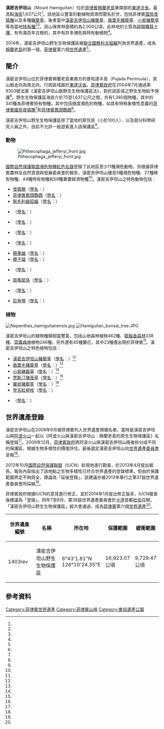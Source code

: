 {{NoteTA
|1 = zh-tw:民答那峨; zh-cn:棉兰老; zh-hk:棉蘭老;
|2 = zh-tw:杜哈; zh-cn:多哈; zh-hk:多哈;
}}

{{Infobox Mountain
| name           = 漢密吉伊坦山
| photo          = Mount Hamiguitan peak.JPG
| Caption        = 漢密吉伊坦山
| elevation_ref  = {{convert|1637|m|ft|0}}
| location       = {{flagicon|Philippines}}[[菲律賓|菲律賓]]，[[東達沃省|東達沃省]]
| prominence_ref = {{convert|1497|m|ft|0}}<ref name="peaklist"/>
| type           = [[複式火山|複式火山]]
| coordinates    = {{coord|6|43|1.81|N|126|10|24.35|E|type:mountain|display=inline,title}}
| pushpin_map    = Philippines
| pushpin_map_caption = 漢密吉伊坦山在菲律賓的位置
| latd=6 | latm=43 | lats=1.81 | latNS=N | longd=126 | longm=10 | longs=24.35 | longEW=E
}}

{{世界遺產概要表
| zh_name     = 漢密吉伊坦山野生生物保護區
| en_name     = Mount Hamiguitan Range Wildlife Sanctuary
| fr_name     = Sanctuaire de faune et de flore sauvages de la chaîne du mont Hamiguitan
| country     = {{PHL}}
| Region      = 亞洲和太平洋地區
| criterion_n = (x)
| ID          = 1403rev
| year        = 2014
| org_url     = http://whc.unesco.org/en/list/1403
}}

'''漢密吉伊坦山'''（Mount Hamiguitan）位於[[菲律賓|菲律賓]][[棉蘭老島|棉蘭老島]]東南部的[[東達沃省|東達沃省]]，最高點[[海拔|海拔]]1,637公尺<ref name="UNESCO_1403"/>。該地區以豐富的動植物資源而聞名於世，包括菲律賓[[國鳥|國鳥]][[食猿雕|食猿雕]]以及多種[[豬籠草|豬籠草]]，後者當中[[漢密吉伊坦山豬籠草|漢密吉伊坦山豬籠草]]、[[盾葉毛豬籠草|盾葉毛豬籠草]]、[[小瓮豬籠草|小瓮豬籠草]]等為當地[[特有種|特有種]]<ref name="sarracenia"/><ref name = "sciencedirect"/>。該山保育林面積約為2,000公頃，此林地的土質為[[超基性岩|超鎂鐵質土壤]]，有布滿百年古樹的{{le|矮林|Dwarf forest}}，其中有許多瀕危與特有動植物<ref name="GMA7"/>。

2014年，漢密吉伊坦山野生生物保護區被[[聯合國教科文組織|聯合國教科文組織]]列為世界遺產，成為[[棉蘭老島|棉蘭老島]]的第一個，[[菲律賓|菲律賓]]第六個[[世界遺產|世界遺產]]<ref name="UNESCO_news_140623"/>。

== 簡介 ==

漢密吉伊坦山位於菲律賓棉蘭老島東南方的普哈達半島（Pujada Peninsula），其山脈走向為南北向，行政區域屬於[[東達沃省|東達沃省]]。[[菲律賓政府|菲律賓政府]]在2004年7月通過第9303號法案《漢密吉伊坦山脈野生生物保護區法》，對於該區域之野生生物給予保護<ref name="ra9303"/>。野生生物保護區海拔介於75至1,637公尺之間，共有1,380個物種，其中的341種為菲律賓特有物種，其中包括極度瀕危的物種，如具有特殊象徵性意義的[[菲律賓|菲律賓]][[國鳥|國鳥]][[食猿鵰|食猿鵰]]<ref name="Ettoday_190521"/>和[[菲律賓鳳頭鸚鵡|菲律賓鳳頭鸚鵡]]<ref name="UNESCO_news_140623"/>。

漢密吉伊坦山野生生物保護區除了當地的原住民（小於100人）、以及部分科學研究人員之外，目前不允許一般遊客進入該保護區<ref name="IUCN"/>。

=== 動物 ===

[[File:Pithecophaga_jefferyi_front.jpg|thumb]]

[[國際自然保護聯盟瀕危物種紅色名錄|國際自然保護聯盟瀕危物種紅色名錄]]登錄了此地區至少11種瀕危動物，另根據菲律賓農林及自然資源與發展委員會的報告，漢密吉伊坦山棲息5種瀕危物種、27種稀有物種、44種特有物種和59種重要經濟物種<ref name="UNESCO_news_140623"/>。漢密吉伊坦山之特色動物包括：

{{div col|2}}
* [[食猿鵰|食猿鵰]]（[[學名|學名]]：''{{lang|la|Pithecophaga jefferyi}}''）
* [[菲律賓鳳頭鸚鵡|菲律賓鳳頭鸚鵡]]（[[學名|學名]]：''{{lang|la|Cacatua haematuropygia}}''）
* [[鬃毛利齒狐蝠|鬃毛利齒狐蝠]]（[[學名|學名]]：''{{lang|la|Acerodon jubatus}}''）
* {{le|暗色蹄蝠|Philippine forest roundleaf bat}}（[[學名|學名]]：''{{lang|la|Hipposideros obscurus}}''）
* {{le|菲律賓眼鏡猴|Philippine tarsier}}（[[學名|學名]]：''{{lang|la|Carlito syrichta}}''）
* {{le|菲律賓疣豬|Philippine warty pig}}（[[學名|學名]]：''{{lang|la|Sus philippensis}}''）
* {{le|菲律賓棕鹿|Philippine deer}}（[[學名|學名]]：''{{lang|la|Rusa marianna}}''）
* [[簡果蝠|簡果蝠]]（[[學名|學名]]：''{{lang|la|Haplonycteris fischeri}}''）
* [[椰子貓|椰子貓]]（[[學名|學名]]：''{{lang|la|Paradoxurus hermaphroditus}}''）
* {{le|棕耳裸果鳩|Tawitawi brown dove}}（[[學名|學名]]：''{{lang|la|Phapitreron cinereiceps}}''）
* [[斑嘴犀鳥|斑嘴犀鳥]]（[[學名|學名]]：''{{lang|la|Penelopides panini}}''）
* {{le|阿齊氏太陽鳥|Grey-hooded sunbird}}（[[學名|學名]]：''{{lang|la|Aethopyga primigenia}}''）
* [[巨角鴞|巨角鴞]]（[[學名|學名]]：''{{lang|la|Mimizuku gurneyi}}''）
{{div col end}}

=== 植物 ===

[[File:Nepenthes_hamiguitanensis.jpg|thumb]]
[[File:Hamiguitan_bonsai_tree.JPG|thumb]]

漢密吉伊坦山的植物種類相當豐富，包括山地森林植物462種、[[龍腦香科|龍腦香森林]]338種、[[雲霧森林|雲霧森林]]植物246種。另外還有45種蘭花，其中23種僅出現於菲律賓<ref name="Acma"/>。漢密吉伊坦山之特色植物包括：

{{div col|2}}
* [[漢密吉伊坦山豬籠草|漢密吉伊坦山豬籠草]]（[[學名|學名]]：''{{lang|la|Nepenthes hamiguitanensis}}''）<ref name="McPherson_1"/>
* [[盾葉毛豬籠草|盾葉毛豬籠草]]（[[學名|學名]]：''{{lang|la|Nepenthes peltata}}''）<ref name="McPherson_2"/>
* [[小瓮豬籠草|小瓮豬籠草]]（[[學名|學名]]：''{{lang|la|Nepenthes micramphora}}''）<ref name="McPherson_2"/>
* [[贾斯汀猪笼草|贾斯汀猪笼草]]（[[學名|學名]]：''{{lang|la|Nepenthes justinae}}''）<ref name="Gronemeyer"/>
* [[翼狀豬籠草|翼狀豬籠草]]（[[學名|學名]]：''{{lang|la|Nepenthes alata}}''）<ref name="McPherson_2"/>
* [[登吉紅柳桉|登吉紅柳桉]]（[[學名|學名]]：''{{lang|la|Shorea polysperma}}''）
* {{le|亞德拖鞋蘭|Paphiopedilum adductum}}（[[學名|學名]]：''{{lang|la|Paphiopedilum adductum}}''）
{{div col end}}

== 世界遺產登錄 ==

漢密吉伊坦山在2008年9月被菲律賓列入世界遺產預備名單，當時是漢密吉伊坦山與[[阿波火山|阿波火山]]一起以《阿波火山與漢密吉伊坦山：棉蘭老島的原生生物保護區》名稱登錄<ref name="UNESCO_doc_090511"/>。2009年12月，[[菲律賓政府|菲律賓政府]]將阿波火山與漢密吉伊坦山兩者拆分成不同的保護區，根據生物多樣性的價值評估，最後選定漢密吉伊坦山向[[世界遺產委員會|世界遺產委員會]]呈報<ref name="UNESCO_doc_120511"/>。

2012年10月[[國際自然保護聯盟|國際自然保護聯盟]]（IUCN）赴現地進行勘查，於2013年4月提出報告{{r|IUCN_130616|p=55}}。報告內容指出了該地點之生物多樣性已符合世界遺產的登錄標準，但由於保護範圍界定不夠周全，建議為「延後登錄」{{r|IUCN_130616|p=58-61}}，該建議亦被2013年舉行之第37屆世界遺產委員會所採納<ref name="UNESCO_d5128"/>。

菲律賓政府根據IUCN的意見進行修正，並於2014年1月提出修正版本，IUCN複查後建議為「登錄」{{r|UNESCO_doc_140615|p=17-19}}。同年7至8月，第38屆世界遺產委員會於[[卡達|卡達]]首都[[杜哈|杜哈]]召開，「漢密吉伊坦山野生生物保護區」經大會通過，成為[[菲律賓|菲律賓]]第六個[[世界遺產|世界遺產]]<ref name="UNESCO_1403"/>。

{{世界遺產基準|10}}

{| class="wikitable" width="70%" style="text-align:center"
|+
! style= "width:20%" | 世界遺產編號
! style= "width:25%" | 名稱
! style= "width:25%" | 所在地
! style= "width:15%" | 保護範圍
!緩衝範圍
|-
|1403rev
|漢密吉伊坦山野生生物保護區
|6°43'1.81"N 126°10'24.35"E
|16,923.07公頃
|9,729.47公頃
|}

== 參考資料 ==

{{Commons|Category:Mount Hamiguitan}}

{{Reflist|30em|refs=

<ref name="Acma">{{Cite journal|date=2018-06-30|title=Noteworthy records of Philippine endemic gingers (Zingiberaceae) in the buffer zone of Mt. Hamiguitan Range Wildlife Sanctuary, Davao Oriental, Philippines|journal=Environmental and Experimental Biology|author1=Florfe M. Acma|author2=Noe P. Mendez|volume=16|issue=2|pages=111–115|doi=10.22364/eeb.16.10|issn=1691-8088}}</ref>

<ref name="Ettoday_190521">{{cite news | url=https://www.ettoday.net/news/20190521/1449441.htm | title=保種大作戰！菲首度把「國鳥」菲律賓鷹出借給星國 | publisher=Ettoday | date=2019-05-21 | accessdate=2020-11-03 | language=zh-tw | archive-date=2019-06-06 | archive-url=https://web.archive.org/web/20190606111647/https://www.ettoday.net/news/20190521/1449441.htm | dead-url=no }}</ref>

<ref name="GMA7">{{cite news|work=GMA News|url=http://www.gmanews.tv/story/93472/Davao-Oriental-wants-Hamiguitan-declared-as-world-heritage-site|title=Davao Oriental wants Hamiguitan declared as world heritage site|date=2008-05-05|publisher={{le|GMA 7}}|accessdate=2020-10-30|language=en|archive-date=2011-03-10|archive-url=https://web.archive.org/web/20110310175016/http://www.gmanews.tv/story/93472/Davao-Oriental-wants-Hamiguitan-declared-as-world-heritage-site|dead-url=no}}</ref>

<ref name="Gronemeyer">{{cite journal |author1=Thomas Gronemeyer |author2=Wally Suarez |title=Two New Nepenthes Species from the Philippines and an Emended Description of Nepenthes ramos |journal=Plants |date=2016-05-06 |volume=5 |issue=2 |doi=10.3390/plants5020023 |url=https://www.ncbi.nlm.nih.gov/pmc/articles/PMC4931403/ |accessdate=2020-10-30 |archive-date=2020-11-03 |archive-url=https://web.archive.org/web/20201103002520/https://www.ncbi.nlm.nih.gov/pmc/articles/PMC4931403/ |dead-url=no }}</ref>

<ref name="IUCN">{{cite web | url=https://worldheritageoutlook.iucn.org/node/1183 | title=Mount Hamiguitan Range Wildlife Sanctuary | publisher=[[國際自然保護聯盟|國際自然保護聯盟]] | accessdate=2020-10-30 | language=en | archive-date=2020-11-03 | archive-url=https://web.archive.org/web/20201103002521/https://worldheritageoutlook.iucn.org/node/1183 | dead-url=no }}</ref>

<ref name="IUCN_130616">{{cite web | url=http://whc.unesco.org/archive/2013/whc13-37com-8B2inf-en.pdf | title=IUCN Evaluations of Nominations of Natural and Mixed Properties to the World Heritage List | publisher=[[國際自然保護聯盟|國際自然保護聯盟]] | date=2013-06-16 | accessdate=2020-10-30 | language=en | archive-date=2020-07-04 | archive-url=https://web.archive.org/web/20200704074922/http://whc.unesco.org/archive/2013/whc13-37com-8B2inf-en.pdf | dead-url=no }}</ref>

<ref name="McPherson_1">{{cite book |author1=Stewart McPherson |editor=Andreas Fleischmann |title=Carnivorous Plants and Their Habitats: Volume One |date=2010-07-26 |publisher=Redfern Natural History Productions Ltd |isbn=978-0955891847 |url=https://www.amazon.com/Carnivorous-Plants-Their-Habitats-One/dp/0955891841 |accessdate=2020-10-30 |archive-date=2019-05-05 |archive-url=https://web.archive.org/web/20190505121449/https://www.amazon.com/Carnivorous-Plants-Their-Habitats-One/dp/0955891841 |dead-url=no }}</ref>

<ref name="McPherson_2">{{cite book |author=Stewart McPherson |editor=Alastair Robinson |title=Pitcher Plants of the Old World |date=2009-05 |publisher=Redfern Natural History Productions |isbn=978-0955891823 |url=https://www.amazon.com/Pitcher-Plants-Old-World-One/dp/0955891825 |accessdate=2020-10-30 |archive-date=2012-02-19 |archive-url=https://web.archive.org/web/20120219234704/http://www.amazon.com/Pitcher-Plants-Old-World-One/dp/0955891825 |dead-url=no }}</ref>

<ref name="peaklist">{{cite web | url=http://www.peaklist.org/WWlists/ultras/philippines.html | title=PHILIPPINES MOUNTAINS | author1=Jonathan de Ferranti | author2=Aaron Maizlish | date=2005-08-11 | accessdate=2020-10-30 | language=en | archive-date=2015-02-17 | archive-url=https://web.archive.org/web/20150217134056/http://www.peaklist.org/WWlists/ultras/philippines.html | dead-url=no }}</ref>

<ref name="ra9303">{{cite web|website=The LawPhil Project|url=http://www.lawphil.net/statutes/repacts/ra2004/ra_9303_2004.html|title=An Act Declaring Mount Hamiguitan Range And Its Vicinities As Vicinities As Protected Area Under The Category of Wildlife Sanctuary And Its Peripheral Areas As Buffer Zone and Appropriating Funds Therefor|date=2003-07-23|publisher=Congress of the Republic of The Philippines|accessdate=2020-10-30|language=en|archive-date=2016-08-17|archive-url=https://web.archive.org/web/20160817154831/http://www.lawphil.net/statutes/repacts/ra2004/ra_9303_2004.html|dead-url=no}}</ref>

<ref name="sarracenia">{{cite web|url=http://www.sarracenia.com/faq/faq5412.html|title=Nepenthes species in the Philippines|date=April 2008|publisher=The International Carnivorous Plant Society|accessdate=2020-10-30|language=en|archive-date=2016-10-29|archive-url=https://web.archive.org/web/20161029150025/http://www.sarracenia.com/faq/faq5412.html|dead-url=no}}</ref>

<ref name="sciencedirect">{{cite web|url=https://www.sciencedirect.com/science/article/pii/S1319562X1000080X|title=Hamiguitan Range: A sanctuary for native flora|date=January 2011|publisher=Saudi Journal of Biological Sciences|accessdate=2020-10-30|language=en|archive-date=2019-11-03|archive-url=https://web.archive.org/web/20191103132754/https://www.sciencedirect.com/science/article/pii/S1319562X1000080X|dead-url=no}}</ref>

<ref name="UNESCO_1403">{{cite web | url=http://whc.unesco.org/en/list/1403 | title=Mount Hamiguitan Range Wildlife Sanctuary | publisher=[[聯合國教科文組織|聯合國教科文組織]] | accessdate=2020-10-30 | language=en | archive-date=2017-07-05 | archive-url=https://web.archive.org/web/20170705222236/http://whc.unesco.org/en/list/1403 | dead-url=no }}</ref>

<ref name="UNESCO_d5128">{{cite web | url=http://whc.unesco.org/en/decisions/5128 | title=Mount Hamiguitan Range Wildlife Sanctuary | publisher=[[聯合國教科文組織|聯合國教科文組織]] | accessdate=2020-10-30 | language=en | archive-date=2020-07-10 | archive-url=https://web.archive.org/web/20200710050117/https://whc.unesco.org/en/decisions/5128/ | dead-url=no }}</ref>

<ref name="UNESCO_doc_090511">{{cite web | url=http://whc.unesco.org/archive/2009/whc09-33com-8Ae.pdf | title=WORLD HERITAGE COMMITTEE Thirty-third Session | publisher=[[世界遺產委員會|世界遺產委員會]] | date=2009-05-11 | accessdate=2020-10-30 | language=en | archive-date=2020-06-23 | archive-url=https://web.archive.org/web/20200623080730/https://whc.unesco.org/archive/2009/whc09-33com-8Ae.pdf | dead-url=no }}</ref>

<ref name="UNESCO_doc_120511">{{cite web | url=http://whc.unesco.org/archive/2012/whc12-36com-8B3inf-en.pdf | title=WORLD HERITAGE COMMITTEE Thirty-sixth session | publisher=[[世界遺產委員會|世界遺產委員會]] | date=2012-05-11 | accessdate=2020-10-30 | language=en | archive-date=2020-07-05 | archive-url=https://web.archive.org/web/20200705082235/https://whc.unesco.org/archive/2012/whc12-36com-8B3inf-en.pdf | dead-url=no }}</ref>

<ref name="UNESCO_doc_140615">{{cite web | url=http://whc.unesco.org/archive/2014/whc14-38com-inf8B2-Add-fr.pdf | title=Evaluations de l’UICN des propositions d’inscription de biens naturels et mixtes sur la Liste du patrimoine mondial | publisher=[[聯合國教科文組織|聯合國教科文組織]] | date=2014-06-15 | accessdate=2020-10-30 | language=fr | archive-date=2020-07-04 | archive-url=https://web.archive.org/web/20200704082257/https://whc.unesco.org/archive/2014/whc14-38com-inf8B2-Add-fr.pdf | dead-url=no }}</ref>

<ref name="UNESCO_news_140623">{{cite web | url=https://whc.unesco.org/en/news/1160 | title=Nine new sites inscribed on World Heritage List | publisher=[[聯合國教科文組織|聯合國教科文組織]] | date=2014-06-23 | accessdate=2020-10-30 | language=en | archive-date=2017-10-16 | archive-url=https://web.archive.org/web/20171016062254/https://whc.unesco.org/en/news/1160 | dead-url=no }}</ref>

}}

{{Portal bar|世界遺產|菲律賓}}
{{菲律賓世界遺產}}{{東協遺產公園}}
[[Category:菲律賓世界遺產|Category:菲律賓世界遺產]]
[[Category:菲律賓山峰|Category:菲律賓山峰]]
[[Category:東協遺產公園|Category:東協遺產公園]]